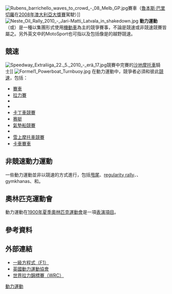 [[File:Rubens_barrichello_waves_to_crowd_-_08_Melb_GP.jpg|thumb]]賽車（[[魯本斯·巴里切羅|魯本斯·巴里切羅]]在[[2008年澳大利亞大獎賽|2008年澳大利亞大獎賽]]駕駛{{link-en|本田RA108|Honda RA108}}）]][[File:Neste_Oil_Rally_2010_-_Jari-Matti_Latvala_in_shakedown.jpg|right]]
'''動力運動'''（{{lang-en|motorsport}}或{{lang|en|motorsports}}）是一種以集團形式使用[[機動車|機動車]]為主的競爭賽事，不論是競速或非競速競賽皆屬之。另外英文中的MotoSport也可指{{link-en|摩托車比賽|motorcycle racing}}以及包括像是{{link-en|摩托車越野賽|motocross}}的越野競速。

== 競速 ==
[[File:Speedway_Extraliiga_22._5._2010_-_erä_17.jpg|thumb]]競賽中完賽的[[沙地摩托車|沙地摩托車]]騎士]]
[[Image:Formel1_Powerboat_Turnbuoy.jpg|thumb]]
在動力運動中，競爭者必須和彼此[[競速|競速]]，包括：
* [[賽車|賽車]]
* [[拉力賽|拉力賽]]
* {{link-en|摩托車比賽|motorcycle racing}}
* {{link-en|空中競賽|Air racing}}
* [[卡丁車|卡丁車競賽]]
* [[赛艇|赛艇]]
* [[氣墊船|氣墊船競賽]]
* {{link-en|割草機競賽|Lawn mower racing}}
* [[雪上摩托車|雪上摩托車競賽]]
* [[卡車賽車|卡車賽車]]

== 非競速動力運動 ==
一些動力運動並非以競速的方式進行，包括[[甩尾|甩尾]]、[[regularity_rally|regularity rally]]、{{link-en|技術摩托車|motorcycle trials}}、gymkhanas、{{link-en|自由式摩托車越野賽|Freestyle Motocross}}和{{link-en|拖拉機比賽|tractor pulling}}。

==奧林匹克運動會==
動力運動在[[1900年夏季奧林匹克運動會|1900年夏季奧林匹克運動會]]是一項[[奧運會項目#表演項目|表演項目]]。

==參考資料==
{{reflist}}

==外部連結==
{{Commons category|Motorsports}}
* [http://www.formula1.com/ 一級方程式（F1）] {{Wayback|url=http://www.formula1.com/ |date=20080320015830 }}
* [http://www.msauk.org/ 英國動力運動協會] {{Wayback|url=http://www.msauk.org/ |date=20180818170608 }}
* [http://www.wrc.com/ 世界拉力錦標賽（WRC）] {{Wayback|url=http://www.wrc.com/ |date=20110225042831 }}

{{极限运动}}
{{Authority control}}
[[Category:動力運動|]]